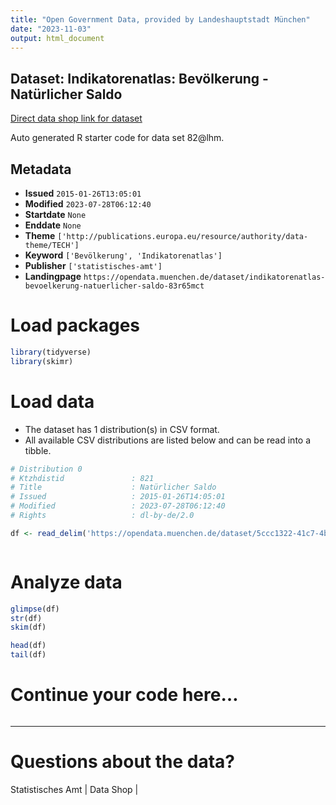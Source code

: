 ```yaml
---
title: "Open Government Data, provided by Landeshauptstadt München"
date: "2023-11-03"
output: html_document
---
```


## Dataset: Indikatorenatlas: Bevölkerung - Natürlicher Saldo

[Direct data shop link for dataset](https://opendata.muenchen.de/dataset/indikatorenatlas-bevoelkerung-natuerlicher-saldo-83r65mct)

Auto generated R starter code for data set 82@lhm.

## Metadata

- **Issued** `2015-01-26T13:05:01`
- **Modified** `2023-07-28T06:12:40`
- **Startdate** `None`
- **Enddate** `None`
- **Theme** `['http://publications.europa.eu/resource/authority/data-theme/TECH']`
- **Keyword** `['Bevölkerung', 'Indikatorenatlas']`
- **Publisher** `['statistisches-amt']`
- **Landingpage** `https://opendata.muenchen.de/dataset/indikatorenatlas-bevoelkerung-natuerlicher-saldo-83r65mct`


# Load packages

```r

library(tidyverse)
library(skimr)

```

# Load data

-   The dataset has 1 distribution(s) in CSV format.
-   All available CSV distributions are listed below and can be read into a tibble.

```r

# Distribution 0
# Ktzhdistid               : 821
# Title                    : Natürlicher Saldo 
# Issued                   : 2015-01-26T14:05:01
# Modified                 : 2023-07-28T06:12:40
# Rights                   : dl-by-de/2.0

df <- read_delim('https://opendata.muenchen.de/dataset/5ccc1322-41c7-4b40-b504-20f558bf6722/resource/e2bd77e9-a3cd-4d4d-98ca-4457f7d18232/download/indikat_bevoelkerung_natuerlicher_saldo_240723.csv')



```

# Analyze data

```r

glimpse(df)
str(df)
skim(df)

head(df)
tail(df)

```

# Continue your code here...

```r

```

------------------------------------------------------------------------

# Questions about the data?

Statistisches Amt | Data Shop | 
